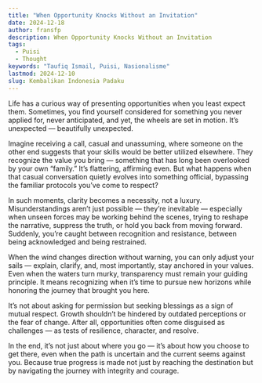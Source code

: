 ```yaml
---
title: "When Opportunity Knocks Without an Invitation"
date: 2024-12-18
author: fransfp
description: When Opportunity Knocks Without an Invitation
tags:
  - Puisi
  - Thought
keywords: "Taufiq Ismail, Puisi, Nasionalisme"
lastmod: 2024-12-10
slug: Kembalikan Indonesia Padaku
---
```


Life has a curious way of presenting opportunities when you least expect them. Sometimes, you find yourself considered for something you never applied for, never anticipated, and yet, the wheels are set in motion. It’s unexpected — beautifully unexpected.

Imagine receiving a call, casual and unassuming, where someone on the other end suggests that your skills would be better utilized elsewhere. They recognize the value you bring — something that has long been overlooked by your own “family.” It’s flattering, affirming even. But what happens when that casual conversation quietly evolves into something official, bypassing the familiar protocols you’ve come to respect?

In such moments, clarity becomes a necessity, not a luxury. Misunderstandings aren’t just possible — they’re inevitable — especially when unseen forces may be working behind the scenes, trying to reshape the narrative, suppress the truth, or hold you back from moving forward. Suddenly, you’re caught between recognition and resistance, between being acknowledged and being restrained.

When the wind changes direction without warning, you can only adjust your sails — explain, clarify, and, most importantly, stay anchored in your values. Even when the waters turn murky, transparency must remain your guiding principle. It means recognizing when it’s time to pursue new horizons while honoring the journey that brought you here.

<Tweet id="1305539149433376769"/>

It’s not about asking for permission but seeking blessings as a sign of mutual respect. Growth shouldn’t be hindered by outdated perceptions or the fear of change. After all, opportunities often come disguised as challenges — as tests of resilience, character, and resolve.

In the end, it’s not just about where you go — it’s about how you choose to get there, even when the path is uncertain and the current seems against you. Because true progress is made not just by reaching the destination but by navigating the journey with integrity and courage.